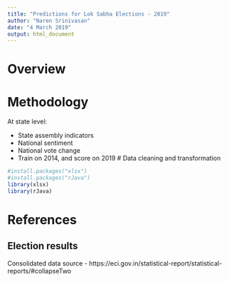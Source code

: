 ```yaml
---
title: "Predictions for Lok Sabha Elections - 2019"
author: "Naren Srinivasan"
date: "4 March 2019"
output: html_document
---
```


# Overview

# Methodology

At state level:

* State assembly indicators
* National sentiment
* National vote change
* Train on 2014, and score on 2019
# Data cleaning and transformation

```r
#install.packages("xlsx")
#install.packages("rJava")
library(xlsx)
library(rJava)
```


# References

## Election results

Consolidated data source - https://eci.gov.in/statistical-report/statistical-reports/#collapseTwo
